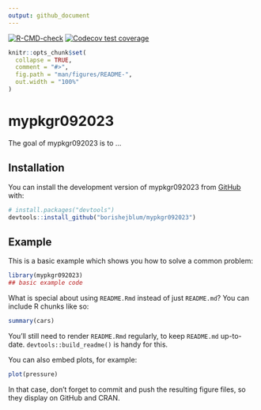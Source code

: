 ```yaml
---
output: github_document
---
```


<!-- README.md is generated from README.Rmd. Please edit that file -->

<!-- badges: start -->
[![R-CMD-check](https://github.com/borishejblum/mypkgr092023/actions/workflows/R-CMD-check.yaml/badge.svg)](https://github.com/borishejblum/mypkgr092023/actions/workflows/R-CMD-check.yaml)
[![Codecov test coverage](https://codecov.io/gh/borishejblum/mypkgr092023/branch/main/graph/badge.svg)](https://app.codecov.io/gh/borishejblum/mypkgr092023?branch=main)
<!-- badges: end -->

```r
knitr::opts_chunk$set(
  collapse = TRUE,
  comment = "#>",
  fig.path = "man/figures/README-",
  out.width = "100%"
)
```

# mypkgr092023

<!-- badges: start -->
<!-- badges: end -->

The goal of mypkgr092023 is to ...

## Installation

You can install the development version of mypkgr092023 from [GitHub](https://github.com/) with:

``` r
# install.packages("devtools")
devtools::install_github("borishejblum/mypkgr092023")
```

## Example

This is a basic example which shows you how to solve a common problem:

```r
library(mypkgr092023)
## basic example code
```

What is special about using `README.Rmd` instead of just `README.md`? You can include R chunks like so:

```r
summary(cars)
```

You'll still need to render `README.Rmd` regularly, to keep `README.md` up-to-date. `devtools::build_readme()` is handy for this.

You can also embed plots, for example:

```r
plot(pressure)
```

In that case, don't forget to commit and push the resulting figure files, so they display on GitHub and CRAN.
